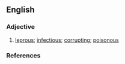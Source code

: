 ==English==

===Adjective===
{{en-adj}}

# [[leprous]]; [[infectious]]; [[corrupting]]; [[poisonous]]

===References===
{{1913}}